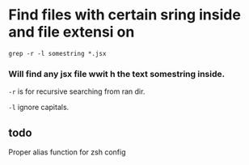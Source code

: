 # Find files with certain sring inside and file extensi on

```shell copy
grep -r -l somestring *.jsx
```

### Will find any jsx file wwit h the text somestring inside.

`-r` is for recursive searching from ran dir.

`-l` ignore capitals.

## todo

Proper alias function for zsh config
